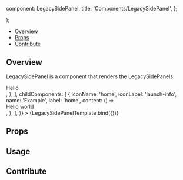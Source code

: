 

  component: LegacySidePanel,
  title: 'Components/LegacySidePanel',
};

<Meta
  title="Components/LegacySidePanel"
  component={LegacySidePanel}
/>

  <div className="w-96">
    <LegacySidePanel {...args} />
  </div>
);

<Heading
  title="LegacySidePanel"
  componentRelativePath="LegacySidePanel/LegacySidePanel.tsx"
/>

- [Overview](#overview)
- [Props](#props)
- [Contribute](#contribute)

## Overview

LegacySidePanel is a component that renders the LegacySidePanels.

<Canvas>
  <Story
    name="Overview"
    args={{
      side: 'left',
      defaultComponentOpen: 'Example',
      tabs: [
        {
          id: 'tab1',
          name: 'tab1',
          label: 'Tab 1',
          iconName: 'group-layers',
          iconLabel: 'group-layers',
          content: () => <div class="text-[#e4b4db] p-3">Hello</div>,
        },
      ],
      childComponents: [
        {
          iconName: 'home',
          iconLabel: 'launch-info',
          name: 'Example',
          label: 'home',
          content: () => <div>Hello world</div>,
        },
      ],
    }}
  >
    {LegacySidePanelTemplate.bind({})}
  </Story>
</Canvas>

## Props

<ArgsTable of={LegacySidePanel} />

## Usage

## Contribute

<Footer componentRelativePath="LegacySidePanel/__stories__/legacySidePanel.stories.mdx" />

